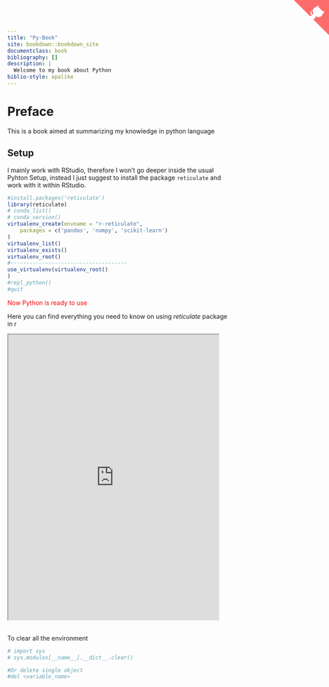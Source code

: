 ```yaml
---
title: "Py-Book"
site: bookdown::bookdown_site
documentclass: book
bibliography: []
description: |
  Welcome to my book about Python
biblio-style: apalike
---
```

# Preface {.unnumbered}

 <a href="https://github.com/alecrsf/Py-Book" class="github-corner" aria-label="View source on GitHub"><svg width="80" height="80" viewBox="0 0 250 250" style="fill:#FD6C6C; color:#fff; position: absolute; top: 0; border: 0; right: 0;" aria-hidden="true"><path d="M0,0 L115,115 L130,115 L142,142 L250,250 L250,0 Z"></path><path d="M128.3,109.0 C113.8,99.7 119.0,89.6 119.0,89.6 C122.0,82.7 120.5,78.6 120.5,78.6 C119.2,72.0 123.4,76.3 123.4,76.3 C127.3,80.9 125.5,87.3 125.5,87.3 C122.9,97.6 130.6,101.9 134.4,103.2" fill="currentColor" style="transform-origin: 130px 106px;" class="octo-arm"></path><path d="M115.0,115.0 C114.9,115.1 118.7,116.5 119.8,115.4 L133.7,101.6 C136.9,99.2 139.9,98.4 142.2,98.6 C133.8,88.0 127.5,74.4 143.8,58.0 C148.5,53.4 154.0,51.2 159.7,51.0 C160.3,49.4 163.2,43.6 171.4,40.1 C171.4,40.1 176.1,42.5 178.8,56.2 C183.1,58.6 187.2,61.8 190.9,65.4 C194.5,69.0 197.7,73.2 200.1,77.6 C213.8,80.2 216.3,84.9 216.3,84.9 C212.7,93.1 206.9,96.0 205.4,96.6 C205.1,102.4 203.0,107.8 198.3,112.5 C181.9,128.9 168.3,122.5 157.7,114.1 C157.9,116.9 156.7,120.9 152.7,124.9 L141.0,136.5 C139.8,137.7 141.6,141.9 141.8,141.8 Z" fill="currentColor" class="octo-body"></path></svg></a><style>.github-corner:hover .octo-arm{animation:octocat-wave 560ms ease-in-out}@keyframes octocat-wave{0%,100%{transform:rotate(0)}20%,60%{transform:rotate(-25deg)}40%,80%{transform:rotate(10deg)}}@media (max-width:500px){.github-corner:hover .octo-arm{animation:none}.github-corner .octo-arm{animation:octocat-wave 560ms ease-in-out}}</style>

This is a book aimed at summarizing my knowledge in python language

## Setup {.unnumbered} 

I mainly work with RStudio, therefore I won't go deeper inside the usual Pyhton Setup, instead I just suggest to install the package `reticulate` and work with it within RStudio.

```r
#install.packages('reticulate')
library(reticulate)
# conda_list()
# conda_version()
virtualenv_create(envname = "r-reticulate",
	packages = c('pandas', 'numpy', 'scikit-learn')
)
virtualenv_list()
virtualenv_exists()
virtualenv_root()
#-------------------------------------
use_virtualenv(virtualenv_root()
) 
#repl_python()
#quit
```

<p style="color:red;"> Now Python is ready to use</p>

Here you can find everything you need to know on using _reticulate_ package in r

<iframe src="https://rstudio.github.io/reticulate/" height="650px" width="95%"></iframe>

<br>
To clear all the environment 
```python
# import sys
# sys.modules[__name__].__dict__.clear()

#Or delete single object
#del <variable_name>
```

